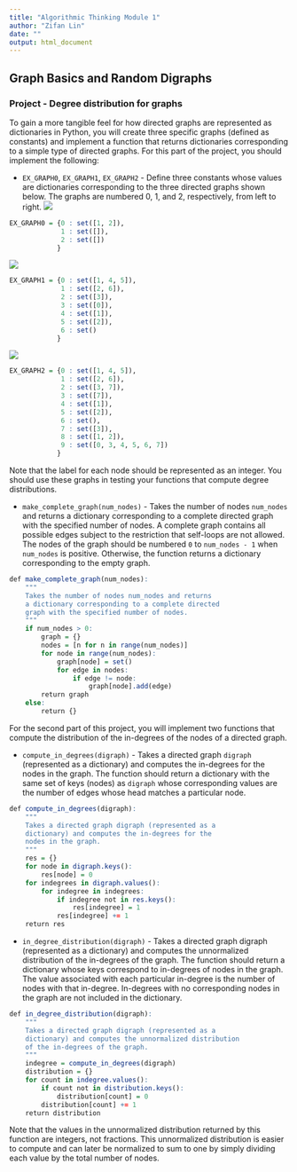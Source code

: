 ```yaml
---
title: "Algorithmic Thinking Module 1"
author: "Zifan Lin"
date: ""
output: html_document
---
```


## Graph Basics and Random Digraphs

### Project - Degree distribution for graphs

To gain a more tangible feel for how directed graphs are represented as dictionaries in Python, you will create three specific graphs (defined as constants) and implement a function that returns dictionaries corresponding to a simple type of directed graphs.
For this part of the project, you should implement the following:

- `EX_GRAPH0`, `EX_GRAPH1`, `EX_GRAPH2` - Define three constants whose values are dictionaries corresponding to the three directed graphs shown below. The graphs are numbered 0, 1, and 2, respectively, from left to right. 
![](alg_example_graph0.jpg)
```r
EX_GRAPH0 = {0 : set([1, 2]), 
             1 : set([]), 
             2 : set([])
            }
```
![](alg_example_graph1.jpg)
```r
EX_GRAPH1 = {0 : set([1, 4, 5]), 
             1 : set([2, 6]), 
             2 : set([3]),
             3 : set([0]),
             4 : set([1]),
             5 : set([2]),
             6 : set()
            }
```
![](alg_example_graph2.jpg)
```r
EX_GRAPH2 = {0 : set([1, 4, 5]), 
             1 : set([2, 6]), 
             2 : set([3, 7]),
             3 : set([7]),
             4 : set([1]),
             5 : set([2]),
             6 : set(),
             7 : set([3]),
             8 : set([1, 2]),
             9 : set([0, 3, 4, 5, 6, 7])
            }
```

Note that the label for each node should be represented as an integer. You should use these graphs in testing your functions that compute degree distributions.

- `make_complete_graph(num_nodes)` - Takes the number of nodes `num_nodes` and returns a dictionary corresponding to a complete directed graph with the specified number of nodes. A complete graph contains all possible edges subject to the restriction that self-loops are not allowed. The nodes of the graph should be numbered `0` to `num_nodes - 1` when `num_nodes` is positive. Otherwise, the function returns a dictionary corresponding to the empty graph.
```r
def make_complete_graph(num_nodes):
    """
    Takes the number of nodes num_nodes and returns 
    a dictionary corresponding to a complete directed 
    graph with the specified number of nodes.
    """
    if num_nodes > 0:
        graph = {}
        nodes = [n for n in range(num_nodes)]
        for node in range(num_nodes):
            graph[node] = set()
            for edge in nodes:
                if edge != node:
                    graph[node].add(edge)
        return graph
    else:
        return {}
```

For the second part of this project, you will implement two functions that compute the distribution of the in-degrees of the nodes of a directed graph.

- `compute_in_degrees(digraph)` - Takes a directed graph `digraph` (represented as a dictionary) and computes the in-degrees for the nodes in the graph. The function should return a dictionary with the same set of keys (nodes) as `digraph` whose corresponding values are the number of edges whose head matches a particular node.

```r
def compute_in_degrees(digraph):
    """
    Takes a directed graph digraph (represented as a 
    dictionary) and computes the in-degrees for the 
    nodes in the graph.
    """
    res = {}
    for node in digraph.keys():
        res[node] = 0
    for indegrees in digraph.values():
        for indegree in indegrees:
            if indegree not in res.keys():
                res[indegree] = 1
            res[indegree] += 1
    return res
```

- `in_degree_distribution(digraph)` - Takes a directed graph digraph (represented as a dictionary) and computes the unnormalized distribution of the in-degrees of the graph. The function should return a dictionary whose keys correspond to in-degrees of nodes in the graph. The value associated with each particular in-degree is the number of nodes with that in-degree. In-degrees with no corresponding nodes in the graph are not included in the dictionary.

```r
def in_degree_distribution(digraph):
    """
    Takes a directed graph digraph (represented as a 
    dictionary) and computes the unnormalized distribution 
    of the in-degrees of the graph. 
    """
    indegree = compute_in_degrees(digraph)
    distribution = {}
    for count in indegree.values():
        if count not in distribution.keys():
            distribution[count] = 0
        distribution[count] += 1
    return distribution
```

Note that the values in the unnormalized distribution returned by this function are integers, not fractions. This unnormalized distribution is easier to compute and can later be normalized to sum to one by simply dividing each value by the total number of nodes.



